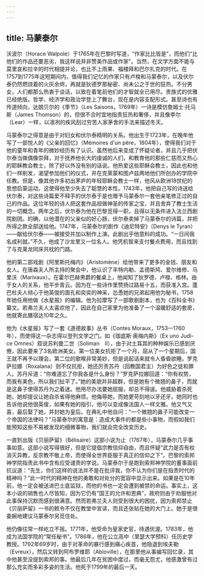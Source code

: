 ```yaml
---
---
---
```

title: 马蒙泰尔
---




沃波尔（Horace Walpole）于1765年在巴黎时写道，“作家比比皆是”，而他们“比他们的作品还要恶劣，我这样说并非赞美作品或作家”。当然，在文学方面不能与莫里哀和拉辛的时代相提并论，也比不上雨果、福楼拜和巴尔扎克的时代。在1757到1775年这短期间内，值得我们记忆的作家只有卢梭和马蒙泰尔，以及伏尔泰仍然燃烧着的火灰余烬，再就是狄德罗那秘密、尚未公之于世的狂热。不分男女，人们都那么热衷于谈话，以致在着笔前他们的才智就全已用尽。贵族式的优雅已经绝版。哲学、经济学和政治学登上了舞台，现在是内容支配形式。甚至诗也有传道倾向，达朗贝尔的《季节》（Les Saisons，1769年）一诗是模仿詹姆士·托马斯（James Thomson）的，但很不合时宜地指责狂热和奢侈，并且像李尔（Lear）一样，以凛冽的疾风刮过穷苦人家茅舍的手法来描述冬天。

马蒙泰尔之得意是由于对妇女和伏尔泰精明的关系。他出生于1723年，在晚年他写了一部悦人的《父亲的回忆》（Mémoires d'un père，1804年），使得我们对于他的童年和青年的微妙经历有了认识。虽然他后来变成了怀疑论者，并且几乎把伏尔泰当做偶像崇拜，对于抚养他长大的虔诚的人们，和教育他的那些仁慈而又热心的耶稣教会教士，除了好以外没有别的话说。他热爱这些耶稣会教士，因此也和他们一样削发，渴望参加他们的仪式，并在克莱蒙和图卢兹两地他们所创办的学院中任教。但是，像其他许多初出茅庐的年轻耶稣会教士一样，他风从欧洲18世纪的思想启蒙运动，这使得他至少失去了聪慧的本性。1743年，他把自己写的诗送给伏尔泰，对这些诗篇爱不释手的伏尔泰于是也赠予马蒙泰尔一套他亲笔修正过的自己的作品。这位年轻的诗人把这套作品视做神圣的传家之宝，并且舍弃了教士生活的一切概念。两年之后，伏尔泰为他在巴黎觅得一职，且得以无条件进入法兰西剧院剧团。的确，以他潜在的父亲似的好心肠，伏尔泰卖掉了马蒙泰尔的诗篇，并把所得之款全部送给他。1747年，马蒙泰尔的剧作《迪尼特安》（Denys le Tyran）——献给伏尔泰——被接受并加以制作上演。此剧出乎他意料的成功。“一日间我名成利就。”不久，他成了沙龙里又一位名人。他凭机智来支付餐点费用，而且找到了与克莱龙同床共枕的门路。

他的第二部戏剧《阿里斯托梅内》（Aristomène）给他带来了更多的金钱、朋友和女人。在唐森夫人所主持的聚会中，他认识了丰特内勒、孟德斯鸠、爱尔维修、马里沃（Marivaux）。在霍尔巴赫男爵的餐桌上，他闻知了狄罗德、卢梭、格林。由于女人的关系，他平步青云。因为在一些诗作里赞扬过路易十五，而获准入宫。蓬巴杜夫人倾心于他英俊的面孔和奕奕的神采，怂恿她的兄弟起用他为秘书，1758年她任用他做《水星报》的编辑。他为拉摩写了一部歌剧剧本，也为《百科全书》纂文。若弗兰夫人太喜欢他了，因此在自己家里为他准备了一个温暖舒适的套房，他就寄此膳宿达10年之久。

他为《水星报》写了一套《道德故事》丛书（Contes Moraux，1753—1760年），而使得这一杂志得以登列文学之门。如《珈底斯·奥梅内斯》（Ex uno Judi-ce Omnes）叙说苏利曼二世（Soliman　Ⅱ），由于对土耳其的种种娱乐已感到厌倦，因此要来了3名欧洲美女。第一位美女抗拒了一个月，屈从了一个星期后，国王就不再予以理会。第二位的歌喉非常美妙，但是说起话来就令人昏昏欲睡。罗克萨拉娜（Roxalana）则不仅抗拒，她还厉责苏丹（回教国君主）为好色之徒和罪人。苏丹斥道：“你难道忘了你我各是什么身份？”罗克萨拉娜回道：“你有权势，而我有美色，所以我们扯平了。”她的美貌并非超群，但是她有个微翘的鼻子，而就是这鼻子使得苏丹为之着迷。他用尽办法要她屈服，却总不得逞。他威胁着杀死她，她却提议让她自杀省得他麻烦。他侮辱她，而她更苛刻地以牙还牙。她同时也告诉他说他很英俊，如果有她的指引，他可以变成像法国人一样文雅。他又气又喜，最后娶了她，并封她为皇后。在典礼中他自问：“一个微翘的鼻子可能改变一个帝国的法律吗？”马蒙泰尔的寓意是：造成大事件的都是些小事物，而假如我们能预知这些不易被发现的细微事物，我们就会完全改变历史。

一直到出版《贝丽萨留》（Bélisaire）这部小说为止（1767年），马蒙泰尔几乎事事如意。这部小说写得很好，但是它提倡宗教信仰自由，而且怀疑“武力是否有权消灭异教，反宗教不敬上帝，而使得全世界臣服于真正的信仰之下”。巴黎的索邦神学院指责此书中含有应受谴责的学说。马蒙泰尔于是跑到索邦神学院的董事面前抗议道：“先生，你们这样的说法并不是在批评我，你不认为你们是在指责时代的精神吗？”此一时代的精神在他的勇敢和对处分的宽容中显示出来。如果是在10年前，他一定会被送进巴士底监狱，而他的书也一定会遭到被禁的命运。事实上，这本小说的销售也人尽皆知，因为它仍有“国王的允许和恩典”，政府则由于劝服他对此事保持沉默而感到很满意。然而若弗兰夫人则受到很大的困扰，因为索邦禁止《贝丽萨留》一书的敕令不仅在教堂中宣读，而且还张贴在她的大门上。她于是很委婉地建议马蒙泰尔另觅住处。

他仍像往常一样屹立不摇。1771年，他受命为皇家史官，待遇优渥。1783年，他成为法国学院的“常任秘书”。1786年，他在公立高中（里瑟大学预科）任历史学教授。1792年69岁时，由于对革命的暴行感到痛心疾首，他隐退到埃夫勒（Evreux），然后又转到阿布罗维耶（Abloville），在那里他从事编写回忆录，其中他甚至没提到索邦的事。他最后几年在贫困中度过，而毫无怨尤，他感激曾有过那么充实而多彩多姿的生活。他死于1799年的最后一天。